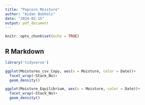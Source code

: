 ---
title: "Popcorn Moisture"
author: "Aidan Bobholz"
date: "2024-02-15"
output: pdf_document
---

```{r setup, include=FALSE}
knitr::opts_chunk$set(echo = TRUE)
```

## R Markdown

```{r, include=FALSE}
library('tidyverse')
```

```{r, include=TRUE}

ggplot(Moistures_csv_Copy, aes(x = Moisture, color = Date))+
  facet_wrap(~Stack_No)+
  geom_density()

```

```{r, include=TRUE}

ggplot(Moisture_Equilibrium, aes(x = Moisture, color = Date))+
  facet_wrap(~Stack_No)+
  geom_density()

```

